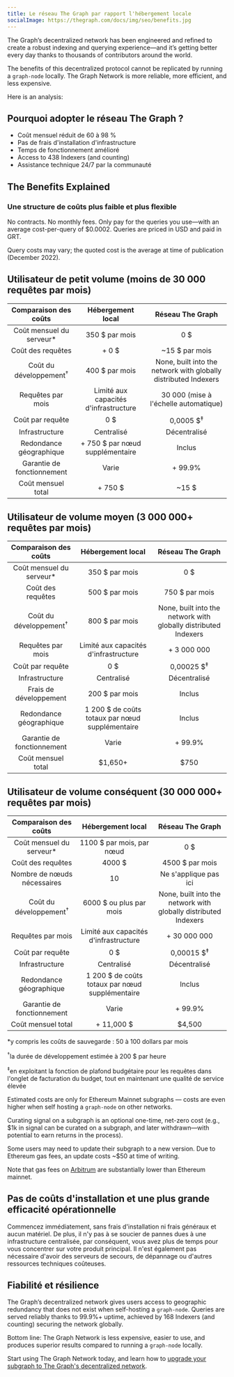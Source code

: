 ```yaml
---
title: Le réseau The Graph par rapport l'hébergement locale
socialImage: https://thegraph.com/docs/img/seo/benefits.jpg
---
```


The Graph’s decentralized network has been engineered and refined to create a robust indexing and querying experience—and it’s getting better every day thanks to thousands of contributors around the world.

The benefits of this decentralized protocol cannot be replicated by running a `graph-node` locally. The Graph Network is more reliable, more efficient, and less expensive.

Here is an analysis:

## Pourquoi adopter le réseau The Graph ?

- Coût mensuel réduit de 60 à 98 %
- Pas de frais d'installation d'infrastructure
- Temps de fonctionnement amélioré
- Access to 438 Indexers (and counting)
- Assistance technique 24/7 par la communauté

## The Benefits Explained

### Une structure de coûts plus faible et plus flexible

No contracts. No monthly fees. Only pay for the queries you use—with an average cost-per-query of $0.0002. Queries are priced in USD and paid in GRT.

Query costs may vary; the quoted cost is the average at time of publication (December 2022).

## Utilisateur de petit volume (moins de 30 000 requêtes par mois)

|       Comparaison des coûts       |             Hébergement local             |                        Réseau The Graph                         |
|:---------------------------------:|:-----------------------------------------:|:---------------------------------------------------------------:|
|    Coût mensuel du serveur\*    |              350 $ par mois               |                               0 $                               |
|         Coût des requêtes         |                   + 0 $                   |                         ~15 $ par mois                          |
| Coût du développement<sup>†</sup> |              400 $ par mois               | None, built into the network with globally distributed Indexers |
|         Requêtes par mois         |   Limité aux capacités d'infrastructure   |              30 000 (mise à l'échelle automatique)              |
|         Coût par requête          |                    0 $                    |                      0,0005 $<sup>‡</sup>                       |
|          Infrastructure           |                Centralisé                 |                          Décentralisé                           |
|      Redondance géographique      |      + 750 $ par nœud supplémentaire      |                             Inclus                              |
|    Garantie de fonctionnement     |                   Varie                   |                             + 99.9%                             |
|        Coût mensuel total         | <span className="highlight-row" />+ 750 $ |                              ~15 $                              |

## Utilisateur de volume moyen (3 000 000+ requêtes par mois)

|       Comparaison des coûts       |                Hébergement local                |                        Réseau The Graph                         |
|:---------------------------------:|:-----------------------------------------------:|:---------------------------------------------------------------:|
|    Coût mensuel du serveur\*    |                 350 $ par mois                  |                               0 $                               |
|         Coût des requêtes         |                 500 $ par mois                  |                         750 $ par mois                          |
| Coût du développement<sup>†</sup> |                 800 $ par mois                  | None, built into the network with globally distributed Indexers |
|         Requêtes par mois         |      Limité aux capacités d'infrastructure      |                           + 3 000 000                           |
|         Coût par requête          |                       0 $                       |                      0,00025 $<sup>‡</sup>                      |
|          Infrastructure           |                   Centralisé                    |                          Décentralisé                           |
|      Frais de développement       |                 200 $ par mois                  |                             Inclus                              |
|      Redondance géographique      | 1 200 $ de coûts totaux par nœud supplémentaire |                             Inclus                              |
|    Garantie de fonctionnement     |                      Varie                      |                             + 99.9%                             |
|        Coût mensuel total         |   <span className="highlight-row" /> $1,650+    |                              $750                               |

## Utilisateur de volume conséquent (30 000 000+ requêtes par mois)

|       Comparaison des coûts       |                Hébergement local                |                        Réseau The Graph                         |
|:---------------------------------:|:-----------------------------------------------:|:---------------------------------------------------------------:|
|    Coût mensuel du serveur\*    |            1100 $ par mois, par nœud            |                               0 $                               |
|         Coût des requêtes         |                     4000 $                      |                         4500 $ par mois                         |
|    Nombre de nœuds nécessaires    |                       10                        |                      Ne s'applique pas ici                      |
| Coût du développement<sup>†</sup> |             6000 $ ou plus par mois             | None, built into the network with globally distributed Indexers |
|         Requêtes par mois         |      Limité aux capacités d'infrastructure      |                          + 30 000 000                           |
|         Coût par requête          |                       0 $                       |                      0,00015 $<sup>‡</sup>                      |
|          Infrastructure           |                   Centralisé                    |                          Décentralisé                           |
|      Redondance géographique      | 1 200 $ de coûts totaux par nœud supplémentaire |                             Inclus                              |
|    Garantie de fonctionnement     |                      Varie                      |                             + 99.9%                             |
|        Coût mensuel total         |  <span className="highlight-row" /> + 11,000 $  |                             $4,500                              |

\*y compris les coûts de sauvegarde : 50 à 100 dollars par mois

<sup>†</sup>la durée de développement estimée à 200 $ par heure

<sup>‡</sup>en exploitant la fonction de plafond budgétaire pour les requêtes dans l'onglet de facturation du budget, tout en maintenant une qualité de service élevée

Estimated costs are only for Ethereum Mainnet subgraphs — costs are even higher when self hosting a `graph-node` on other networks.

Curating signal on a subgraph is an optional one-time, net-zero cost (e.g., $1k in signal can be curated on a subgraph, and later withdrawn—with potential to earn returns in the process).

Some users may need to update their subgraph to a new version. Due to Ethereum gas fees, an update costs ~$50 at time of writing.

Note that gas fees on [Arbitrum](/arbitrum/arbitrum-faq) are substantially lower than Ethereum mainnet.

## Pas de coûts d'installation et une plus grande efficacité opérationnelle

Commencez immédiatement, sans frais d'installation ni frais généraux et aucun matériel. De plus, il n'y pas à se soucier de pannes dues à une infrastructure centralisée, par conséquent, vous avez plus de temps pour vous concentrer sur votre produit principal. Il n'est également pas nécessaire d'avoir des serveurs de secours, de dépannage ou d'autres ressources techniques coûteuses.

## Fiabilité et résilience

The Graph’s decentralized network gives users access to geographic redundancy that does not exist when self-hosting a `graph-node`. Queries are served reliably thanks to 99.9%+ uptime, achieved by 168 Indexers (and counting) securing the network globally.

Bottom line: The Graph Network is less expensive, easier to use, and produces superior results compared to running a `graph-node` locally.

Start using The Graph Network today, and learn how to [upgrade your subgraph to The Graph's decentralized network](/cookbook/upgrading-a-subgraph).
